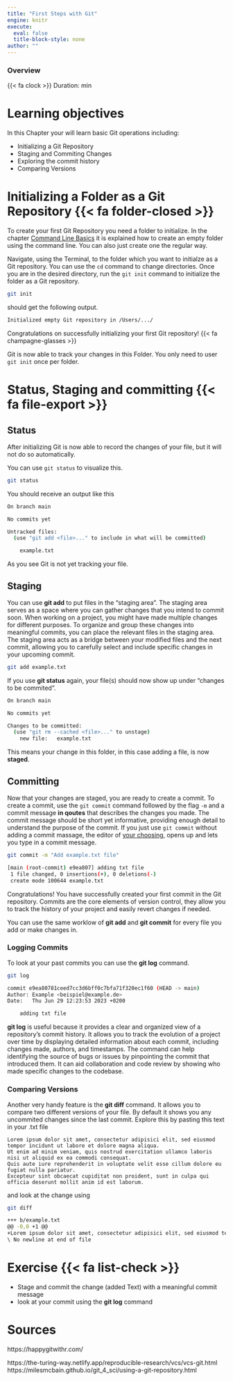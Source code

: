 ```yaml
---
title: "First Steps with Git"
engine: knitr
execute:
  eval: false
  title-block-style: none
author: ""
---
```


::: callout-note
### Overview

{{< fa clock >}} Duration:  min
:::

# Learning objectives

In this Chapter your will learn basic Git operations including:

-   Initializing a Git Repository
-   Staging and Commiting Changes
-   Exploring the commit history
-   Comparing Versions

# Initializing a Folder as a Git Repository {{< fa folder-closed >}}

To create your first Git Repository you need a folder to initialize. In the chapter [Command Line Basics](command-line.qmd) it is explained how to create an empty folder using the command line. You can also just create one the regular way.

Navigate, using the Terminal, to the folder which you want to initialze as a Git repository. 
You can use the `cd` command to change directories. Once you are in the desired directory, run the `git init` command to initialize the folder as a Git repository. 

```bash
git init
```

should get the following output.

```bash
Initialized empty Git repository in /Users/.../
```

Congratulations on successfully initializing your first Git repository! {{< fa champagne-glasses >}} 

Git is now able to track your changes in this Folder. You only need to user `git init` once per folder. 


# Status, Staging and committing {{< fa file-export >}}

## Status

After initializing Git is now able to record the changes of your file, but it will not do so automatically.

You can use `git status` to visualize this.

```bash
git status
```

You should receive an output like this

```bash
On branch main

No commits yet

Untracked files:
  (use "git add <file>..." to include in what will be committed)

	example.txt
```

As you see Git is not yet tracking your file. 

## Staging
You can use  **git add** to put files in the "staging area".
The staging area serves as a space where you can gather changes that you intend to commit soon.
When working on a project, you might have made multiple changes for different purposes. 
To organize and group these changes into meaningful commits, you can place the relevant files in the staging area. 
The staging area acts as a bridge between your modified files and the next commit, allowing you to carefully select and include specific changes in your upcoming commit.

```bash
git add example.txt
```

If you use **git status** again, your file(s) should now show up under "changes to be commited".

```bash
On branch main

No commits yet

Changes to be committed:
  (use "git rm --cached <file>..." to unstage)
	new file:   example.txt
```

This means your change in this folder, in this case adding a file, is now **staged**.



## Committing

Now that your changes are staged, you are ready to create a commit. To create a commit, use the `git commit` command followed by the flag `-m` and a commit message **in qoutes** that describes the changes you made.
The commit message should be short yet informative, providing enough detail to understand the purpose of the commit. 
If you just use `git commit` without adding a commit massage, the editor of [your choosing](Setting up Git.qmd), opens up and lets you type in a commit message.

```bash
git commit -m "Add example.txt file"
```

```bash
[main (root-commit) e9ea807] adding txt file
 1 file changed, 0 insertions(+), 0 deletions(-)
 create mode 100644 example.txt
```

Congratulations! You have successfully created your first commit in the Git repository. 
Commits are the core elements of version control, they allow you to track the history of your project and easily revert changes if needed.

You can use the same worklow of **git add** and **git commit** for every file you add or make changes in.

### Logging Commits

To look at your past commits you can use the **git log** command.

```bash
git log
```

```bash
commit e9ea80781ceed7cc3d6bff0c7bfa71f320ec1f60 (HEAD -> main)
Author: Example <beispiel@example.de>
Date:   Thu Jun 29 12:23:53 2023 +0200

    adding txt file
```

**git log** is useful because it provides a clear and organized view of a repository's commit history. 
It allows you to track the evolution of a project over time by displaying detailed information about each commit, including changes made, authors, and timestamps. 
The command can help identifying the source of bugs or issues by pinpointing the commit that introduced them. 
It can aid collaboration and code review by showing who made specific changes to the codebase.


### Comparing Versions
Another very handy feature is the **git diff** command.
It allows you to compare two different versions of your file. 
By default it shows you any uncommited changes since the last commit. 
Explore this by pasting this text in your .txt file
```
Lorem ipsum dolor sit amet, consectetur adipisici elit, sed eiusmod tempor incidunt ut labore et dolore magna aliqua. 
Ut enim ad minim veniam, quis nostrud exercitation ullamco laboris nisi ut aliquid ex ea commodi consequat. 
Quis aute iure reprehenderit in voluptate velit esse cillum dolore eu fugiat nulla pariatur. 
Excepteur sint obcaecat cupiditat non proident, sunt in culpa qui officia deserunt mollit anim id est laborum.
```
and look at the change using


```bash
git diff
```
```bash
+++ b/example.txt
@@ -0,0 +1 @@
+Lorem ipsum dolor sit amet, consectetur adipisici elit, sed eiusmod tempor incidunt ut labore et dolore magna aliqua. Ut enim ad minim veniam, quis nostrud exercitation ullamco laboris nisi ut aliquid ex ea commodi consequat. Quis aute iure reprehenderit in voluptate velit esse cillum dolore eu fugiat nulla pariatur. Excepteur sint obcaecat cupiditat non proident, sunt in culpa qui officia deserunt mollit anim id est laborum.
\ No newline at end of file
```


# Exercise {{< fa list-check >}} 
- Stage and commit the change (added Text) with a meaningful commit message
- look at your commit using the **git log** command


# Sources 
https://happygitwithr.com/ 

https://the-turing-way.netlify.app/reproducible-research/vcs/vcs-git.html
https://milesmcbain.github.io/git_4_sci/using-a-git-repository.html
